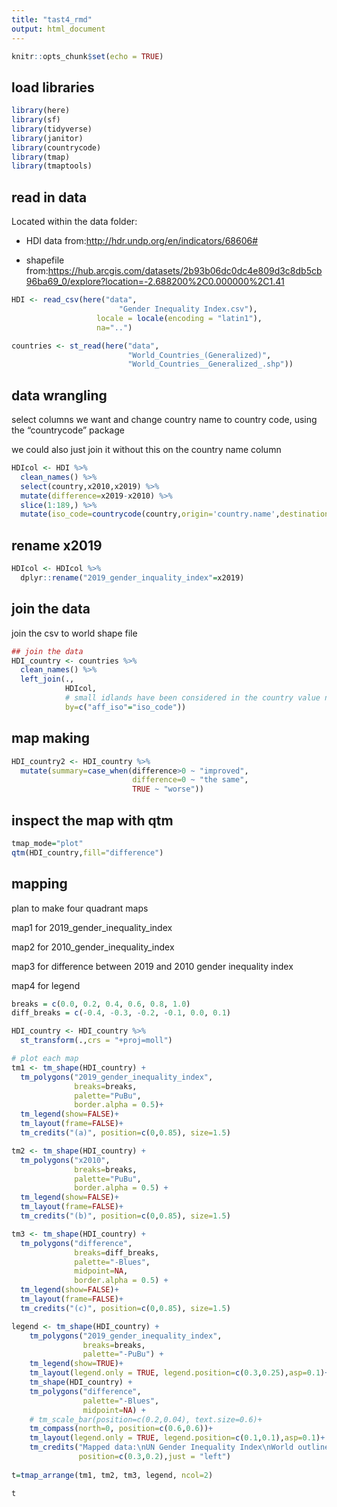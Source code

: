 ```yaml
---
title: "tast4_rmd"
output: html_document
---
```


```r
knitr::opts_chunk$set(echo = TRUE)
```

## load libraries

```r
library(here)
library(sf)
library(tidyverse)
library(janitor)
library(countrycode)
library(tmap)
library(tmaptools)
```

## read in data

Located within the data folder:

-   HDI data from:<http://hdr.undp.org/en/indicators/68606#>

-   shapefile from:<https://hub.arcgis.com/datasets/2b93b06dc0dc4e809d3c8db5cb96ba69_0/explore?location=-2.688200%2C0.000000%2C1.41>

```r
HDI <- read_csv(here("data",
                        "Gender Inequality Index.csv"),
                   locale = locale(encoding = "latin1"),
                   na="..")

countries <- st_read(here("data",
                          "World_Countries_(Generalized)",
                          "World_Countries__Generalized_.shp"))
```

## data wrangling

select columns we want and change country name to country code, using the "countrycode" package

we could also just join it without this on the country name column

```r
HDIcol <- HDI %>% 
  clean_names() %>% 
  select(country,x2010,x2019) %>% 
  mutate(difference=x2019-x2010) %>% 
  slice(1:189,) %>% 
  mutate(iso_code=countrycode(country,origin='country.name',destination='iso2c'))

```

## rename x2019
```r
HDIcol <- HDIcol %>% 
  dplyr::rename("2019_gender_inquality_index"=x2019)
```


## join the data

join the csv to world shape file


```r
## join the data
HDI_country <- countries %>% 
  clean_names() %>% 
  left_join(.,
            HDIcol,
            # small idlands have been considered in the country value not their own value 
            by=c("aff_iso"="iso_code")) 
```

## map making

```r
HDI_country2 <- HDI_country %>% 
  mutate(summary=case_when(difference>0 ~ "improved",
                           difference=0 ~ "the same",
                           TRUE ~ "worse"))
```
## inspect the map with qtm

```r
tmap_mode="plot"
qtm(HDI_country,fill="difference")
```
## mapping 

plan to make four quadrant maps

map1 for 2019_gender_inequality_index

map2 for 2010_gender_inequality_index

map3 for difference between 2019 and 2010 gender inequality index

map4 for legend


```r
breaks = c(0.0, 0.2, 0.4, 0.6, 0.8, 1.0)
diff_breaks = c(-0.4, -0.3, -0.2, -0.1, 0.0, 0.1)

HDI_country <- HDI_country %>% 
  st_transform(.,crs = "+proj=moll")

# plot each map
tm1 <- tm_shape(HDI_country) + 
  tm_polygons("2019_gender_inequality_index", 
              breaks=breaks,
              palette="PuBu",
              border.alpha = 0.5)+
  tm_legend(show=FALSE)+
  tm_layout(frame=FALSE)+
  tm_credits("(a)", position=c(0,0.85), size=1.5)

tm2 <- tm_shape(HDI_country) + 
  tm_polygons("x2010",
              breaks=breaks, 
              palette="PuBu",
              border.alpha = 0.5) + 
  tm_legend(show=FALSE)+
  tm_layout(frame=FALSE)+
  tm_credits("(b)", position=c(0,0.85), size=1.5)

tm3 <- tm_shape(HDI_country) + 
  tm_polygons("difference",
              breaks=diff_breaks, 
              palette="-Blues",
              midpoint=NA,
              border.alpha = 0.5) + 
  tm_legend(show=FALSE)+
  tm_layout(frame=FALSE)+
  tm_credits("(c)", position=c(0,0.85), size=1.5)

legend <- tm_shape(HDI_country) +
    tm_polygons("2019_gender_inequality_index",
                breaks=breaks,
                palette="-PuBu") +
    tm_legend(show=TRUE)+
    tm_layout(legend.only = TRUE, legend.position=c(0.3,0.25),asp=0.1)+
    tm_shape(HDI_country) +
    tm_polygons("difference",
                palette="-Blues",
                midpoint=NA) +
    # tm_scale_bar(position=c(0.2,0.04), text.size=0.6)+
    tm_compass(north=0, position=c(0.6,0.6))+
    tm_layout(legend.only = TRUE, legend.position=c(0.1,0.1),asp=0.1)+
    tm_credits("Mapped data:\nUN Gender Inequality Index\nWorld outline:\nArcGIS Hub",
               position=c(0.3,0.2),just = "left")
  
t=tmap_arrange(tm1, tm2, tm3, legend, ncol=2)

t
```

